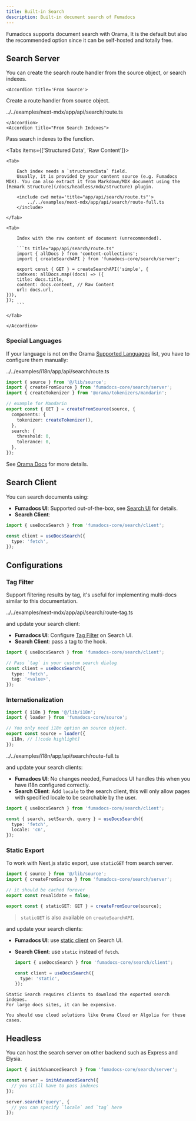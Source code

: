 ```yaml
---
title: Built-in Search
description: Built-in document search of Fumadocs
---
```


Fumadocs supports document search with Orama, It is the default but also the recommended option since it can be self-hosted and totally free.

## Search Server

You can create the search route handler from the source object, or search indexes.

<Accordions>

    <Accordion title='From Source'>

Create a route handler from source object.

<include cwd meta='title="app/api/search/route.ts"'>
  ../../examples/next-mdx/app/api/search/route.ts
</include>

    </Accordion>
    <Accordion title="From Search Indexes">

Pass search indexes to the function.

<Tabs items={['Structured Data', 'Raw Content']}>

    <Tab>

        Each index needs a `structuredData` field.
        Usually, it is provided by your content source (e.g. Fumadocs MDX). You can also extract it from Markdown/MDX document using the [Remark Structure](/docs/headless/mdx/structure) plugin.

        <include cwd meta='title="app/api/search/route.ts"'>
            ../../examples/next-mdx/app/api/search/route-full.ts
        </include>

    </Tab>

    <Tab>

        Index with the raw content of document (unrecommended).

        ```ts title="app/api/search/route.ts"
        import { allDocs } from 'content-collections';
        import { createSearchAPI } from 'fumadocs-core/search/server';

        export const { GET } = createSearchAPI('simple', {
        indexes: allDocs.map((docs) => ({
        title: docs.title,
        content: docs.content, // Raw Content
        url: docs.url,
    })),
    });
        ```

    </Tab>

</Tabs>

    </Accordion>

</Accordions>

### Special Languages

If your language is not on the Orama [Supported Languages](https://docs.orama.com/open-source/supported-languages#officially-supported-languages) list, you have to configure them manually:

<include cwd meta='title="app/api/search/route.ts" tab="With I18n"'>
  ../../examples/i18n/app/api/search/route.ts
</include>

```ts title="app/api/search/route.ts" tab="Without I18n"
import { source } from '@/lib/source';
import { createFromSource } from 'fumadocs-core/search/server';
import { createTokenizer } from '@orama/tokenizers/mandarin';

// example for Mandarin
export const { GET } = createFromSource(source, {
  components: {
    tokenizer: createTokenizer(),
  },
  search: {
    threshold: 0,
    tolerance: 0,
  },
});
```

See [Orama Docs](https://docs.orama.com/open-source/supported-languages/using-chinese-with-orama) for more details.

## Search Client

You can search documents using:

- **Fumadocs UI**: Supported out-of-the-box, see [Search UI](/docs/ui/search/orama) for details.
- **Search Client**:

```ts twoslash
import { useDocsSearch } from 'fumadocs-core/search/client';

const client = useDocsSearch({
  type: 'fetch',
});
```

<auto-type-table type='Extract<import("fumadocs-core/search/client").Client, { type: "fetch" }>' />

## Configurations

### Tag Filter

Support filtering results by tag, it's useful for implementing multi-docs similar to this documentation.

<include meta='title="app/api/search/route.ts"' cwd>
  ../../examples/next-mdx/app/api/search/route-tag.ts
</include>

and update your search client:

- **Fumadocs UI**: Configure [Tag Filter](/docs/ui/search/orama#tag-filter) on Search UI.
- **Search Client**: pass a tag to the hook.

```ts
import { useDocsSearch } from 'fumadocs-core/search/client';

// Pass `tag` in your custom search dialog
const client = useDocsSearch({
  type: 'fetch',
  tag: '<value>',
});
```

### Internationalization

```ts title="lib/source.ts" tab="createFromSource"
import { i18n } from '@/lib/i18n';
import { loader } from 'fumadocs-core/source';

// You only need i18n option on source object.
export const source = loader({
  i18n, // [!code highlight]
});
```

<include cwd meta='title="app/api/search/route.ts" tab="createI18nSearchAPI"'>
  ../../examples/i18n/app/api/search/route-full.ts
</include>

and update your search clients:

- **Fumadocs UI**: No changes needed, Fumadocs UI handles this when you have i18n configured correctly.
- **Search Client**:
  Add `locale` to the search client, this will only allow pages with specified locale to be searchable by the user.

```ts
import { useDocsSearch } from 'fumadocs-core/search/client';

const { search, setSearch, query } = useDocsSearch({
  type: 'fetch',
  locale: 'cn',
});
```

### Static Export

To work with Next.js static export, use `staticGET` from search server.

```ts title="app/api/search/route.ts"
import { source } from '@/lib/source';
import { createFromSource } from 'fumadocs-core/search/server';

// it should be cached forever
export const revalidate = false;

export const { staticGET: GET } = createFromSource(source);
```

> `staticGET` is also available on `createSearchAPI`.

and update your search clients:

- **Fumadocs UI**: use [static client](/docs/ui/search/orama#static) on Search UI.

- **Search Client**: use `static` instead of `fetch`.

  ```ts
  import { useDocsSearch } from 'fumadocs-core/search/client';

  const client = useDocsSearch({
    type: 'static',
  });
  ```

  <AutoTypeTable type='Extract<import("fumadocs-core/search/client").Client, { type: "static" }>' />

<Callout type='warn' title="Be Careful">

    Static Search requires clients to download the exported search indexes.
    For large docs sites, it can be expensive.

    You should use cloud solutions like Orama Cloud or Algolia for these cases.

</Callout>

## Headless

You can host the search server on other backend such as Express and Elysia.

```ts
import { initAdvancedSearch } from 'fumadocs-core/search/server';

const server = initAdvancedSearch({
  // you still have to pass indexes
});

server.search('query', {
  // you can specify `locale` and `tag` here
});
```
